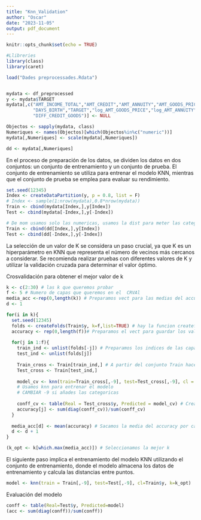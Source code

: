 ```yaml
---
title: "Knn_Validation"
author: "Oscar"
date: "2023-11-05"
output: pdf_document
---
```


```r
knitr::opts_chunk$set(echo = TRUE)
```

```r
#Llibreries
library(class)
library(caret)
```

```r
load("Dades preprocessades.Rdata")


mydata <- df_preprocessed
y <- mydata$TARGET
mydata[,c("AMT_INCOME_TOTAL","AMT_CREDIT","AMT_ANNUITY","AMT_GOODS_PRICE",
          "DAYS_BIRTH","TARGET","log_AMT_GOODS_PRICE","log_AMT_ANNUITY",
          "DIFF_CREDIT_GOODS")] <- NULL

Objectos <- sapply(mydata, class)
Numeriques <- names(Objectos)[which(Objectos%in%c("numeric"))]
mydata[,Numeriques] <- scale(mydata[,Numeriques])

dd <- mydata[,Numeriques]
```

En el proceso de preparación de los datos, se dividen los datos en dos conjuntos: un conjunto de entrenamiento y un conjunto de prueba. El conjunto de entrenamiento se utiliza para entrenar el modelo KNN, mientras que el conjunto de prueba se emplea para evaluar su rendimiento.

```r
set.seed(12345)
Index <- createDataPartition(y, p = 0.8, list = F)
# Index <- sample(1:nrow(mydata),0.8*nrow(mydata))
Train <- cbind(mydata[Index,],y[Index])
Test <- cbind(mydata[-Index,],y[-Index])

# De mom usamos solo las numericas, usamos la dist para meter las categoricas ??
Train <- cbind(dd[Index,],y[Index])
Test <- cbind(dd[-Index,],y[-Index])
```

La selección de un valor de K se considera un paso crucial, ya que K es un hiperparámetro en KNN que representa el número de vecinos más cercanos a considerar. Se recomienda realizar pruebas con diferentes valores de K y utilizar la validación cruzada para determinar el valor óptimo.

Crosvalidación para obtener el mejor valor de k

```r
k <- c(2:30) # las k que queremos probar
f <- 5 # Numero de capas que queremos en el  CRVAl
media_acc <-rep(0,length(k)) # Preparamos vect para las medias del accuracy
d <- 1

for(i in k){
  set.seed(12345)
  folds <- createFolds(Train$y, k=f,list=TRUE) # hay la funcion createfolds que te crea las capas del crossval
  accuracy <- rep(0,length(f))# Preparamos el vect para guardar los valores de accuracy
  
  for(j in 1:f){
    train_ind <- unlist(folds[-j]) # Preparamos los indices de las capas del CV 
    test_ind <- unlist(folds[j])
    
    Train_cross <- Train[train_ind,] # A partir del conjunto Train hacemos la crossval
    Test_cross <- Train[test_ind,]
    
    model_cv <- knn(train=Train_cross[,-9], test=Test_cross[,-9], cl = Train_cross$y, k=i) 
    # Usamos knn para entrenar el modelo
    # CAMBIAR -9 si añades las categoricas 
    
    conff_cv <- table(Real = Test_cross$y, Predicted = model_cv) # Creamos la matriz de confusion y calculamos el accuracy
    accuracy[j] <- sum(diag(conff_cv))/sum(conff_cv)
  }
  
  media_acc[d] <- mean(accuracy) # Sacamos la media del accuracy por cada k
  d <- d + 1
}

(k_opt <- k[which.max(media_acc)]) # Seleccionamos la mejor k
```

El siguiente paso implica el entrenamiento del modelo KNN utilizando el conjunto de entrenamiento, donde el modelo almacena los datos de entrenamiento y calcula las distancias entre puntos.

```r
model <- knn(train = Train[,-9], test=Test[,-9], cl=Train$y, k=k_opt)
```

Evaluación del modelo

```r
conff <- table(Real=Test$y, Predicted=model)
(acc <- sum(diag(conff))/sum(conff))
```




